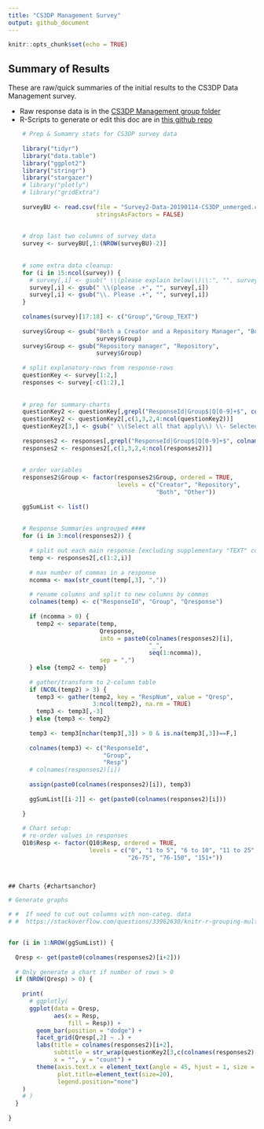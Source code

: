 ---
title: "CS3DP Management Survey"
output: github_document
---
  
```{r setup, include=FALSE}
knitr::opts_chunk$set(echo = TRUE)
```

## Summary of Results

These are raw/quick summaries of the initial results to the CS3DP Data Management survey.

+ Raw response data is in the [CS3DP Management group folder](https://drive.google.com/drive/u/0/folders/1fc-wqiG6J3lPyPC7WoWyV0GP1bJ6A2BQ)
+ R-Scripts to generate or edit this doc are in [this github repo](https://github.com/magpiedin/CS3DP-management-survey)
    
```{r echo=FALSE, warning=FALSE, message=FALSE}
    
    # Prep & Sumamry stats for CS3DP survey data
    
    library("tidyr")
    library("data.table")
    library("ggplot2")
    library("stringr")
    library("stargazer")
    # library("plotly")
    # library("gridExtra")
    
    surveyBU <- read.csv(file = "Survey2-Data-20190114-CS3DP_unmerged.csv", 
                         stringsAsFactors = FALSE)
    
    
    # drop last two columns of survey data
    survey <- surveyBU[,1:(NROW(surveyBU)-2)]
    
    
    # some extra data cleanup:
    for (i in 15:ncol(survey)) {
      # survey[,i] <- gsub(" \\(please explain below\\)\\:", "", survey[,i])
      survey[,i] <- gsub(" \\(please .+", "", survey[,i])
      survey[,i] <- gsub("\\. Please .+", "", survey[,i])
    }
    
    colnames(survey)[17:18] <- c("Group","Group_TEXT")
    
    survey$Group <- gsub("Both a Creator and a Repository Manager", "Both",
                         survey$Group)
    survey$Group <- gsub("Repository manager", "Repository",
                         survey$Group)
    
    # split explanatory-rows from response-rows
    questionKey <- survey[1:2,]
    responses <- survey[-c(1:2),]
    
    
    # prep for summary-charts
    questionKey2 <- questionKey[,grepl("ResponseId|Group$|Q[0-9]+$", colnames(questionKey)) > 0]
    questionKey2 <- questionKey2[,c(1,3,2,4:ncol(questionKey2))]
    questionKey2[3,] <- gsub(" \\(Select all that apply\\) \\- Selected Choice", "", questionKey2[1,])
    
    responses2 <- responses[,grepl("ResponseId|Group$|Q[0-9]+$", colnames(responses)) > 0]
    responses2 <- responses2[,c(1,3,2,4:ncol(responses2))]
    
    
    # order variables
    responses2$Group <- factor(responses2$Group, ordered = TRUE,
                               levels = c("Creator", "Repository",
                                          "Both", "Other"))
    
    ggSumList <- list()
    
    
    # Response Summaries ungrouped ####
    for (i in 3:ncol(responses2)) {
      
      # split out each main response [excluding supplementary "TEXT" columns]
      temp <- responses2[,c(1:2,i)]
      
      # max number of commas in a response
      ncomma <- max(str_count(temp[,3], ","))
      
      # rename columns and split to new columns by commas
      colnames(temp) <- c("ResponseId", "Group", "Qresponse")
      
      if (ncomma > 0) {
        temp2 <- separate(temp,
                          Qresponse,
                          into = paste0(colnames(responses2)[i],
                                        "_", 
                                        seq(1:ncomma)),
                          sep = ",")
      } else {temp2 <- temp}
      
      # gather/transform to 2-column table
      if (NCOL(temp2) > 3) {
        temp3 <- gather(temp2, key = "RespNum", value = "Qresp", 
                        3:ncol(temp2), na.rm = TRUE)
        temp3 <- temp3[,-3]
      } else {temp3 <- temp2}
      
      temp3 <- temp3[nchar(temp3[,3]) > 0 & is.na(temp3[,3])==F,]
      
      colnames(temp3) <- c("ResponseId", 
                           "Group",
                           "Resp")
      # colnames(responses2)[i])
      
      assign(paste0(colnames(responses2)[i]), temp3)
      
      ggSumList[[i-2]] <- get(paste0(colnames(responses2)[i]))
      
    }
    
    # Chart setup:
    # re-order values in responses
    Q10$Resp <- factor(Q10$Resp, ordered = TRUE,
                       levels = c("0", "1 to 5", "6 to 10", "11 to 25", 
                                  "26-75", "76-150", "151+"))
    
    
```

    ## Charts {#chartsanchor}
```{r echo=FALSE} 
# Generate graphs 

# #  If need to cut out columns with non-categ. data
# #  https://stackoverflow.com/questions/33962630/knitr-r-grouping-multiple-plots-in-to-html


for (i in 1:NROW(ggSumList)) {
  
  Qresp <- get(paste0(colnames(responses2)[i+2]))
  
  # Only generate a chart if number of rows > 0
  if (NROW(Qresp) > 0) {
    
    print(
      # ggplotly(
      ggplot(data = Qresp,
             aes(x = Resp,  
                 fill = Resp)) +
        geom_bar(position = "dodge") +
        facet_grid(Qresp[,2] ~ .) +
        labs(title = colnames(responses2)[i+2],
             subtitle = str_wrap(questionKey2[3,c(colnames(responses2)[i+2])]),
             x = "", y = "count") +
        theme(axis.text.x = element_text(angle = 45, hjust = 1, size = 10),
              plot.title=element_text(size=20),
              legend.position="none")
    )
    # )
  }
  
}

```
    
    